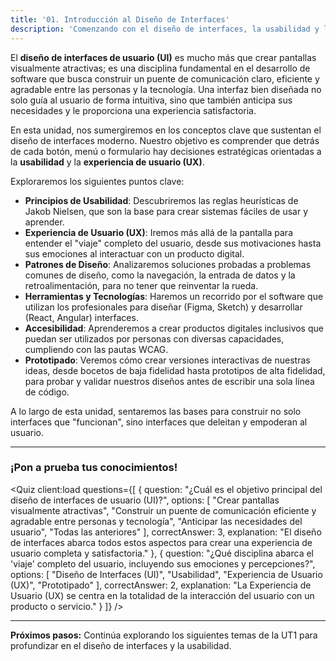 ```yaml
---
title: '01. Introducción al Diseño de Interfaces'
description: 'Comenzando con el diseño de interfaces, la usabilidad y la experiencia de usuario.'
---
```



El **diseño de interfaces de usuario (UI)** es mucho más que crear pantallas visualmente atractivas; es una disciplina fundamental en el desarrollo de software que busca construir un puente de comunicación claro, eficiente y agradable entre las personas y la tecnología. Una interfaz bien diseñada no solo guía al usuario de forma intuitiva, sino que también anticipa sus necesidades y le proporciona una experiencia satisfactoria.

En esta unidad, nos sumergiremos en los conceptos clave que sustentan el diseño de interfaces moderno. Nuestro objetivo es comprender que detrás de cada botón, menú o formulario hay decisiones estratégicas orientadas a la **usabilidad** y la **experiencia de usuario (UX)**.

Exploraremos los siguientes puntos clave:

- **Principios de Usabilidad**: Descubriremos las reglas heurísticas de Jakob Nielsen, que son la base para crear sistemas fáciles de usar y aprender.
- **Experiencia de Usuario (UX)**: Iremos más allá de la pantalla para entender el "viaje" completo del usuario, desde sus motivaciones hasta sus emociones al interactuar con un producto digital.
- **Patrones de Diseño**: Analizaremos soluciones probadas a problemas comunes de diseño, como la navegación, la entrada de datos y la retroalimentación, para no tener que reinventar la rueda.
- **Herramientas y Tecnologías**: Haremos un recorrido por el software que utilizan los profesionales para diseñar (Figma, Sketch) y desarrollar (React, Angular) interfaces.
- **Accesibilidad**: Aprenderemos a crear productos digitales inclusivos que puedan ser utilizados por personas con diversas capacidades, cumpliendo con las pautas WCAG.
- **Prototipado**: Veremos cómo crear versiones interactivas de nuestras ideas, desde bocetos de baja fidelidad hasta prototipos de alta fidelidad, para probar y validar nuestros diseños antes de escribir una sola línea de código.

A lo largo de esta unidad, sentaremos las bases para construir no solo interfaces que "funcionan", sino interfaces que deleitan y empoderan al usuario.

---

### ¡Pon a prueba tus conocimientos!

<Quiz client:load
  questions={[
    {
      question: "¿Cuál es el objetivo principal del diseño de interfaces de usuario (UI)?",
      options: [
        "Crear pantallas visualmente atractivas",
        "Construir un puente de comunicación eficiente y agradable entre personas y tecnología",
        "Anticipar las necesidades del usuario",
        "Todas las anteriores"
      ],
      correctAnswer: 3,
      explanation: "El diseño de interfaces abarca todos estos aspectos para crear una experiencia de usuario completa y satisfactoria."
    },
    {
      question: "¿Qué disciplina abarca el 'viaje' completo del usuario, incluyendo sus emociones y percepciones?",
      options: [
        "Diseño de Interfaces (UI)",
        "Usabilidad",
        "Experiencia de Usuario (UX)",
        "Prototipado"
      ],
      correctAnswer: 2,
      explanation: "La Experiencia de Usuario (UX) se centra en la totalidad de la interacción del usuario con un producto o servicio."
    }
  ]}
/>

---

**Próximos pasos:** Continúa explorando los siguientes temas de la UT1 para profundizar en el diseño de interfaces y la usabilidad.